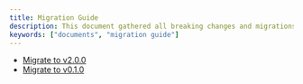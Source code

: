```yaml
---
title: Migration Guide
description: This document gathered all breaking changes and migrations requirement between major versions.
keywords: ["documents", "migration guide"]
---
```


- [Migrate to v2.0.0](/docs/migration-guides/migrate-to-v2.0.0)
- [Migrate to v0.1.0](/docs/migration-guides/migrate-to-v0.1.0)
